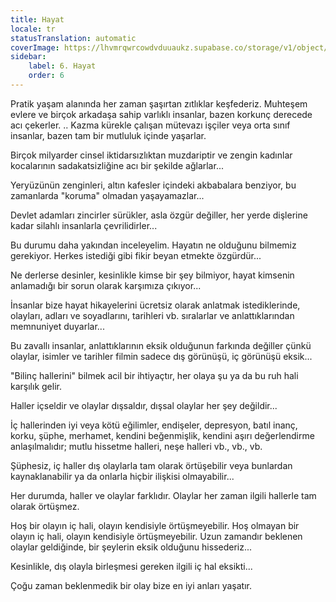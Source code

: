 ```yaml
---
title: Hayat
locale: tr
statusTranslation: automatic
coverImage: https://lhvmrqwrcowdvduuaukz.supabase.co/storage/v1/object/public/strapi-uploads/small_cover-tratado-de-psicologia-revolucionaria.webp-5e15e1cec4e0ebebcde5d7fc7565d8fd.webp
sidebar:
    label: 6. Hayat
    order: 6
---
```

Pratik yaşam alanında her zaman şaşırtan zıtlıklar keşfederiz. Muhteşem evlere ve birçok arkadaşa sahip varlıklı insanlar, bazen korkunç derecede acı çekerler. .. Kazma kürekle çalışan mütevazı işçiler veya orta sınıf insanlar, bazen tam bir mutluluk içinde yaşarlar.

Birçok milyarder cinsel iktidarsızlıktan muzdariptir ve zengin kadınlar kocalarının sadakatsizliğine acı bir şekilde ağlarlar...

Yeryüzünün zenginleri, altın kafesler içindeki akbabalara benziyor, bu zamanlarda "koruma" olmadan yaşayamazlar...

Devlet adamları zincirler sürükler, asla özgür değiller, her yerde dişlerine kadar silahlı insanlarla çevrilidirler...

Bu durumu daha yakından inceleyelim. Hayatın ne olduğunu bilmemiz gerekiyor. Herkes istediği gibi fikir beyan etmekte özgürdür...

Ne derlerse desinler, kesinlikle kimse bir şey bilmiyor, hayat kimsenin anlamadığı bir sorun olarak karşımıza çıkıyor...

İnsanlar bize hayat hikayelerini ücretsiz olarak anlatmak istediklerinde, olayları, adları ve soyadlarını, tarihleri ​​vb. sıralarlar ve anlattıklarından memnuniyet duyarlar...

Bu zavallı insanlar, anlattıklarının eksik olduğunun farkında değiller çünkü olaylar, isimler ve tarihler filmin sadece dış görünüşü, iç görünüşü eksik...

"Bilinç hallerini" bilmek acil bir ihtiyaçtır, her olaya şu ya da bu ruh hali karşılık gelir.

Haller içseldir ve olaylar dışsaldır, dışsal olaylar her şey değildir...

İç hallerinden iyi veya kötü eğilimler, endişeler, depresyon, batıl inanç, korku, şüphe, merhamet, kendini beğenmişlik, kendini aşırı değerlendirme anlaşılmalıdır; mutlu hissetme halleri, neşe halleri vb., vb., vb.

Şüphesiz, iç haller dış olaylarla tam olarak örtüşebilir veya bunlardan kaynaklanabilir ya da onlarla hiçbir ilişkisi olmayabilir...

Her durumda, haller ve olaylar farklıdır. Olaylar her zaman ilgili hallerle tam olarak örtüşmez.

Hoş bir olayın iç hali, olayın kendisiyle örtüşmeyebilir. Hoş olmayan bir olayın iç hali, olayın kendisiyle örtüşmeyebilir. Uzun zamandır beklenen olaylar geldiğinde, bir şeylerin eksik olduğunu hissederiz...

Kesinlikle, dış olayla birleşmesi gereken ilgili iç hal eksikti...

Çoğu zaman beklenmedik bir olay bize en iyi anları yaşatır.

